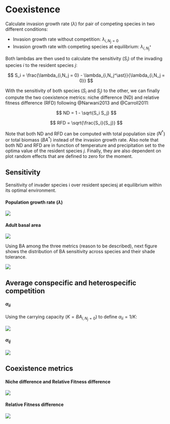 # Coexistence {#sec-coex}

Calculate invasion growth rate ($\lambda$) for pair of competing species in two different conditions:

- Invasion growth rate without competition: $\lambda_{i,N_j = 0}$ 
- Invasion growth rate with competing species at equilibrium: $\lambda_{i,N_j^\ast}$ 

Both lambdas are then used to calculate the sensitivity ($S_i$) of the invading species $i$ to the resident species $j$:

$$
S_i = \frac{\lambda_{i,N_j = 0} - \lambda_{i,N_j^\ast}}{\lambda_{i,N_j = 0}}
$$

With the sensitivity of both species ($S_i$ and $S_j$) to the other, we can finally compute the two coexistence metrics: niche difference (ND) and relative fitness difference (RFD) following @Narwani2013 and @Carroll2011:

$$
ND = 1 - \sqrt{S_i S_j}
$$

$$
RFD = \sqrt{\frac{S_i}{S_j}}
$$

Note that both ND and RFD can be computed with total population size ($N^\ast$) or total biomass ($BA^\ast$) instead of the invasion growth rate. Also note that both ND and RFD are in function of temperature and precipitation set to the optima value of the resident species $j$. Finally, they are also dependent on plot random effects that are defined to zero for the moment.

## Sensitivity

Sensitivity of invader species i over resident speciesj at equilibrium within its optimal environment.

#### Population growth rate ($\lambda$)

![](figs/sens_lambda.png)

#### Adult basal area

![](figs/sens_ba.png)

Using BA among the three metrics (reason to be described), next figure shows the distribution of BA sensitivity across species and their shade tolerance.

![](figs/sens_BA_sum.png)

## Average conspecific and heterospecific competition

#### $\alpha_{ii}$

Using the carrying capacity ($K = BA_{i,N_j = 0}$) to define $\alpha_{ii} = 1/K$:

![](figs/a_ii.png)

#### $\alpha_{ij}$

![](figs/a_ij.png)


## Coexistence metrics

#### Niche difference and Relative Fitness difference

![](figs/ND_RFD.png)

#### Relative Fitness difference

![](figs/RFD_summ.png)
